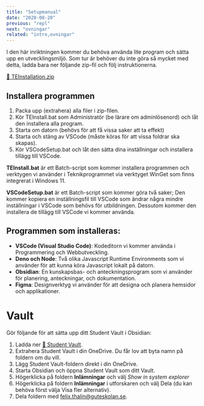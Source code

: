 ```yaml
---
title: "Setupmanual"
date: "2020-08-20"
previous: "repl"
next: "ovningar"
related: "intro,ovningar"
---
```


I den här inriktningen kommer du behöva använda lite program och sätta upp en utvecklingsmiljö. Som tur är behöver du inte göra så mycket med detta, ladda bara ner följande zip-fil och följ instruktionerna.

[📁 TEInstallation.zip](https://guteskolan-my.sharepoint.com/:u:/g/personal/felix_thalin_guteskolan_se/EbV_hkP0MShFg0XL8kLVgioB51RTjhOTfEHGyRwzozCsZg?e=XVWZ7b)

## Installera programmen

1. Packa upp (extrahera) alla filer i zip-filen.
2. Kör TEInstall.bat som Administratör (be lärare om adminlösenord) och låt den installera alla program.
3. Starta om datorn (behövs för att få vissa saker att ta effekt)
4. Starta och stäng av VSCode (måste köras för att vissa foldrar ska skapas).
5. Kör VSCodeSetup.bat och låt den sätta dina inställningar och installera tillägg till VSCode.

**TEInstall.bat** är ett Batch-script som kommer installera programmen och verktygen vi använder i Teknikprogrammet via verktyget WinGet som finns integrerat i Windows 11.

**VSCodeSetup.bat** är ett Batch-script som kommer göra två saker; Den kommer kopiera en inställningsfil till VSCode som ändrar några mindre inställningar i VSCode som behövs för utbildningen. Dessutom kommer den installera de tillägg till VSCode vi kommer använda.

## Programmen som installeras:

- **VSCode (Visual Studio Code)**: Kodeditorn vi kommer använda i Programmering och Webbutveckling.
- **Deno och Node**: Två olika Javascript Runtime Environments som vi använder för att kunna köra Javascript lokalt på datorn.
- **Obsidian**: En kunskapsbas- och anteckningsprogram som vi använder för planering, anteckningar, och dokumentation.
- **Figma**: Designverktyg vi använder för att designa och planera hemsidor och applikationer.

# Vault
Gör följande för att sätta upp ditt Student Vault i Obsidian:

1. Ladda ner [📁 Student Vault](https://guteskolan-my.sharepoint.com/:u:/g/personal/felix_thalin_guteskolan_se/EdDSa50qFy1DrvqEg63uaXYB4pxoFdl6gFU1IDgLAKiw7w?e=rVKxF9).
2. Extrahera Student Vault i din OneDrive. Du får lov att byta namn på foldern om du vill.
3. Lägg Student Vault-foldern direkt i din OneDrive.
4. Starta Obsidian och öppna Student Vault som ditt Vault.
5. Högerklicka på foldern **Inlämningar** och välj _Show in system explorer_
6. Högerklicka på foldern **Inlämningar** i utforskaren och välj Dela (du kan behöva först välja Visa fler alternativ).
7. Dela foldern med felix.thalin@guteskolan.se.